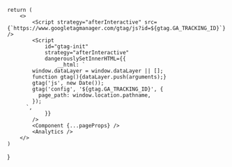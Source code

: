 
    return (
        <>
            <Script strategy="afterInteractive" src={`https://www.googletagmanager.com/gtag/js?id=${gtag.GA_TRACKING_ID}`} />
            <Script
                id="gtag-init"
                strategy="afterInteractive"
                dangerouslySetInnerHTML={{
                    __html: `
            window.dataLayer = window.dataLayer || [];
            function gtag(){dataLayer.push(arguments);}
            gtag('js', new Date());
            gtag('config', '${gtag.GA_TRACKING_ID}', {
              page_path: window.location.pathname,
            });
          `,
                }}
            />
            <Component {...pageProps} />
            <Analytics />
        </>
    )
}
